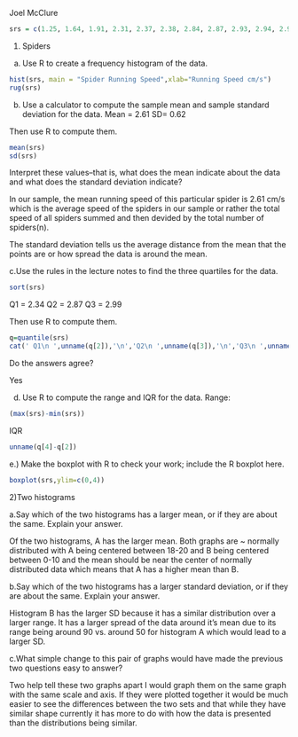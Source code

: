 Joel McClure
```{r}
srs = c(1.25, 1.64, 1.91, 2.31, 2.37, 2.38, 2.84, 2.87, 2.93, 2.94, 2.98, 3.00, 3.09, 3.22, 3.41)
```

1. Spiders
a. Use R to create a frequency histogram of the data.

```{r}
hist(srs, main = "Spider Running Speed",xlab="Running Speed cm/s")
rug(srs)
```

b. Use a calculator to compute the sample mean and sample standard deviation for the data.
Mean = 2.61
SD= 0.62

Then use R to compute them.
```{r}
mean(srs)
sd(srs)
```

Interpret these values–that is, what does the mean indicate about the data and what does the standard deviation indicate?

In our sample, the mean running speed of this particular spider is 2.61 cm/s which is the average speed of the spiders in our sample or rather the total speed of all spiders summed and then devided by the total number of spiders(n). 

The standard deviation tells us the average distance from the mean that the points are or how spread the data is around the mean.

c.Use the rules in the lecture notes to find the three quartiles for the data.
```{r}
sort(srs)

```

Q1 = 2.34
Q2 = 2.87
Q3 = 2.99

Then use R to compute them.
```{r}
q=quantile(srs)
cat(' Q1\n ',unname(q[2]),'\n','Q2\n ',unname(q[3]),'\n','Q3\n ',unname(q[4]))

```
Do the answers agree?

Yes

d. Use R to compute the range and IQR for the data.
Range:
```{r}
(max(srs)-min(srs))
```
IQR
```{r}
unname(q[4]-q[2])
```
e.) Make the boxplot with R to check your work; include the R boxplot here.
```{r}
boxplot(srs,ylim=c(0,4))
```

2)Two histograms

a.Say which of the two histograms has a larger mean, or if they are about the same. Explain your answer.

Of the two histograms, A has the larger mean. Both graphs are ~ normally distributed with A being centered between 18-20 and B being centered between 0-10 and the mean should be near the center of normally distributed data which means that A has a higher mean than B.

b.Say which of the two histograms has a larger standard deviation, or if they are about the same. Explain your answer.

Histogram B has the larger SD because it has a similar distribution over a larger range. It has a larger spread of the data around it's mean due to its range being around 90 vs. around 50 for histogram A which would lead to a larger SD.

c.What simple change to this pair of graphs would have made the previous two questions easy to answer?

Two help tell these two graphs apart I would graph them on the same graph with the same scale and axis. If they were plotted together it would be much easier to see the differences between the two sets and that while they have similar shape currently it has more to do with how the data is presented than the distributions being similar.


